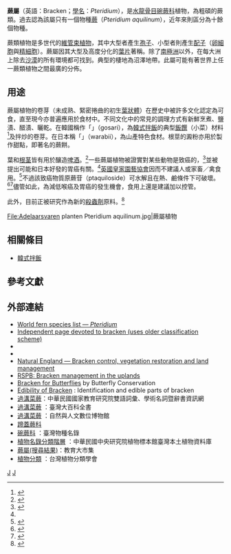 {{Automatic Taxobox
| taxon = Pteridium
| image = Pteridium_aquilinum_nf.jpg
| image_caption=''[[Pteridium_aquilinum|Pteridium aquilinum]]''<ref>painting circa 1920 by the Swedish botanist C. A. M. Lindman (1856–1928), taken from his book(s) Bilder ur Nordens Flora (first edition published 1901–1905, supplemented edition 1917–1926?).</ref>
| authority = Gled. ex Scop. 1760 not Raf. 1814 ([[Pteridaceae|Pteridaceae]])
}}
'''蕨屬'''（英語：Bracken；[[學名|學名]]：''Pteridium''），是[[水龍骨目|水龍骨目]][[碗蕨科|碗蕨科]]植物，為粗碩的蕨類。過去認為該屬只有一個物種[[蕨|蕨]]（''Pteridium aquilinum''），近年來則區分為十餘個物種。

蕨類植物是多世代的[[維管束植物|維管束植物]]，其中大型者產生[[孢子|孢子]]、小型者則產生[[配子|配子]]（[[卵細胞|卵細胞]]與[[精細胞|精細胞]]）。蕨屬因其大型及高度分化的[[葉片|葉片]]著稱。除了[[南極洲|南極洲]]以外，在每大洲上除去[[沙漠|沙漠]]的所有環境都可找到。典型的棲地為沼澤地帶。此屬可能有著世界上任一蕨類植物之間最廣的分佈。

== 用途 ==
蕨屬植物的卷芽（未成熟、緊密捲曲的初生[[葉狀體|葉狀體]]）在歷史中被許多文化認定為可食，直至現今亦普遍應用於食材中。不同文化中的常見的調理方式有新鮮烹煮、鹽漬、醋漬、曬乾。在韓國稱作「{{lang|ko|고사리}}」（gosari），為[[韓式拌飯|韓式拌飯]]的典型[[飯饌|飯饌]]（小菜）材料<ref>{{cite web|url=http://korean-cuisine.blogspot.com/2010/06/dol-sot-bibimbap.html|title=Dol Sot Bibimbap|work=Korean cuisine|accessdate=2017-04-04|archive-date=2017-04-04|archive-url=https://web.archive.org/web/20170404220914/http://korean-cuisine.blogspot.com/2010/06/dol-sot-bibimbap.html|dead-url=no}}</ref>及拌炒的卷芽。在日本稱「{{lang|ja|ワラビー}}」（warabii），為山產特色食材。根莖的澱粉亦用於製作甜點，即著名的蕨餅。

葉和[[根茎|根茎]]皆有用於釀造[[啤酒|啤酒]]。<ref>{{cite book|title=Encyclopaedia of ferns : an introduction to ferns, their structure, biology, economic importance, cultivation and propagation|url=https://archive.org/details/encyclopaediaoff00jone|date=1987|publisher=Timber Press|isbn=0881920541|location=Portland, Ore.|page=[https://archive.org/details/encyclopaediaoff00jone/page/13 13]|last1=Jones|first1=David L.}}</ref>一些蕨屬植物被證實對某些動物是致癌的，<ref name="Evans71">{{cite journal|title=The possible human hazard of the naturally occurring bracken carcinogen|date=September 1971|journal=Biochem. J.|issue=2|volume=124|pages=29P–30P|pmc=1177200|pmid=5158492|display-authors=etal|vauthors=Evans IA, Widdop B, Jones RS}}</ref>並被提出可能和日本好發的胃癌有關。<ref name="Evans71" />[[英國皇家園藝協會|英國皇家園藝協會]]因而不建議人或家畜／禽食用。<ref>{{cite web|url=http://apps.rhs.org.uk/advicesearch/Profile.aspx?pid=445|title=Dol Sot Bibimbap|access-date=2017-04-04|archive-url=https://web.archive.org/web/20111111190952/http://apps.rhs.org.uk/advicesearch/profile.aspx?PID=445|archive-date=2011-11-11|dead-url=yes}}</ref>不過該致癌物質原蕨苷（ptaquiloside）可水解且在熱、鹼條件下可破壞。<ref>{{Cite web |url=http://www.fs.fed.us/database/feis/plants/fern/pteaqu/all.html |title=存档副本 |accessdate=2017-04-04 |archive-date=2017-05-02 |archive-url=https://web.archive.org/web/20170502154453/https://www.fs.fed.us/database/feis/plants/fern/pteaqu/all.html |dead-url=no }}</ref><ref name="atlantic">{{Cite web |url=https://www.theatlantic.com/health/archive/2011/06/the-bracken-fern-a-natural-born-killer/241271/ |title=存档副本 |accessdate=2017-04-04 |archive-date=2017-04-04 |archive-url=https://web.archive.org/web/20170404220855/https://www.theatlantic.com/health/archive/2011/06/the-bracken-fern-a-natural-born-killer/241271/ |dead-url=no }}</ref>儘管如此，為減低喉癌及胃癌的發生機會，食用上還是建議加以控管。

此外，目前正被研究作為新的[[殺蟲劑|殺蟲劑]]原料。<ref>{{cite journal|title=Insecticidal effects of extracts of seven plant species on larval development, α-amylase activity and offspring production of ''Tribolium castaneum'' (Herbst) (Insecta: Coleoptera: Tenebrionidae)|url=http://linkinghub.elsevier.com/retrieve/pii/S0960-8524(07)00247-7|date=March 2008|journal=Bioresour. Technol.|issue=5|doi=10.1016/j.biortech.2007.03.017|volume=99|pages=959–64|pmid=17493805|vauthors=Jbilou R, Amri H, Bouayad N, Ghailani N, Ennabili A, Sayah F}}</ref>

<gallery>
File:Adelaarsvaren planten Pteridium aquilinum.jpg|蕨屬植物
</gallery>

== 相關條目 ==
* [[朝鮮拌飯|韓式拌飯]]

== 參考文獻 ==
{{reflist|2}}

== 外部連結 ==
* [https://web.archive.org/web/20110608070303/http://homepages.caverock.net.nz/~bj/fern/pteridium.htm World fern species list — ''Pteridium'']
* [https://web.archive.org/web/20020808100202/http://www.rook.org/earl/bwca/nature/ferns/pteridiumaqui.html Independent page devoted to bracken (uses older classification scheme)]
* {{Cite journal|title=Human carcinogenesis and bracken fern: a review of the evidence|url=http://www.benthamdirect.org/pages/content.php?CMC/2002/00000009/00000006/0004C.SGM|date=March 2002|journal=Curr. Med. Chem.|issue=6|doi=10.2174/0929867023370743|volume=9|pages=675–86|pmid=11945131|archiveurl=https://web.archive.org/web/20111006102621/http://www.benthamdirect.org/pages/content.php?CMC%2F2002%2F00000009%2F00000006%2F0004C.SGM|archivedate=2011-10-06|deadurl=yes}}
* {{EOL|597748|Pteridium aquilinum}}
* [http://naturalengland.communisis.com/NaturalEnglandShop/product.aspx?ProductID=30f3211f-bc91-4e19-9d74-77b49cc0ba29 Natural England — Bracken control, vegetation restoration and land management]{{Dead link|date=November 2016}}
* [https://web.archive.org/web/20140815035945/http://www.rspb.org.uk/ourwork/farming/advice/details.aspx?id=204253 RSPB: Bracken management in the uplands]
* [https://web.archive.org/web/20080720075204/http://www.butterfly-conservation.org/downloads/47/Habitat_Advice.html Bracken for Butterflies] by Butterfly Conservation
* [http://www.northernbushcraft.com/plants/bracken/notes.htm Edibility of Bracken] {{Wayback|url=http://www.northernbushcraft.com/plants/bracken/notes.htm |date=20160303183833 }}: Identification and edible parts of bracken
* [https://web.archive.org/web/20170404220306/http://terms.naer.edu.tw/detail/1969678/?index=1 過溝菜蕨]：中華民國國家教育研究院雙語詞彙、學術名詞暨辭書資訊網
* [http://nrch.culture.tw/twpedia.aspx?id=24954 過溝菜蕨] {{Wayback|url=http://nrch.culture.tw/twpedia.aspx?id=24954 |date=20170404221507 }}：臺灣大百科全書
* [http://digimuse.nmns.edu.tw/Demo_2011/NewModule.aspx?ObjectId=0b000001803fc938&ParentID=0b000001803fc938&Type=&Part=&Domain=bb&Field=v0&Language=CHI 過溝菜蕨] {{Wayback|url=http://digimuse.nmns.edu.tw/Demo_2011/NewModule.aspx?ObjectId=0b000001803fc938&ParentID=0b000001803fc938&Type=&Part=&Domain=bb&Field=v0&Language=CHI |date=20170405073305 }}：自然與人文數位博物館
* [http://digimuse.nmns.edu.tw/Default.aspx?tabid=258&ObjectId=0b000001803f4a21&Domin=b&Field=v0&ContentType=Knowledge&Language=CHI 蹄蓋蕨科] {{Wayback|url=http://digimuse.nmns.edu.tw/Default.aspx?tabid=258&ObjectId=0b000001803f4a21&Domin=b&Field=v0&ContentType=Knowledge&Language=CHI |date=20170405073509 }}
* [http://taibnet.sinica.edu.tw/chi/taibnet_species_list.php?page=11&R1=order&D1=&D2=order&D3=equal&T1=Polypodiales&T2=&pz=20&id=&k=&p=&c=y&kc=&pc=y&cc=y&sy=n&pi=&da= 碗蕨科] {{Wayback|url=http://taibnet.sinica.edu.tw/chi/taibnet_species_list.php?page=11&R1=order&D1=&D2=order&D3=equal&T1=Polypodiales&T2=&pz=20&id=&k=&p=&c=y&kc=&pc=y&cc=y&sy=n&pi=&da= |date=20210421102437 }}：臺灣物種名錄
* [http://www.hast.biodiv.tw/Taxon/ListHierachicalC.aspx 植物名錄分類階層] {{Wayback|url=http://www.hast.biodiv.tw/Taxon/ListHierachicalC.aspx |date=20170214161937 }}：中華民國中央研究院植物標本館臺灣本土植物資料庫
* [https://market.cloud.edu.tw/search/search.jsp?q=%E8%95%A8%E5%B1%AC&start=0&page_rows=10&page_rowchange=&qtmp=%E8%B9%84%E8%93%8B%E8%95%A8%E7%A7%91&subject= 蕨屬(搜尋結果)]{{Dead link|date=2018年8月 |bot=InternetArchiveBot |fix-attempted=yes }}：教育大市集
* [http://www.tsps.org.tw/reference.htm 植物分類] {{Wayback|url=http://www.tsps.org.tw/reference.htm |date=20170404220353 }}：台灣植物分類學會
{{Taxonbar|from=Q258034}}

[[Category:姬蕨科|J]]
[[Category:IARC第2B类致癌物质|J]]